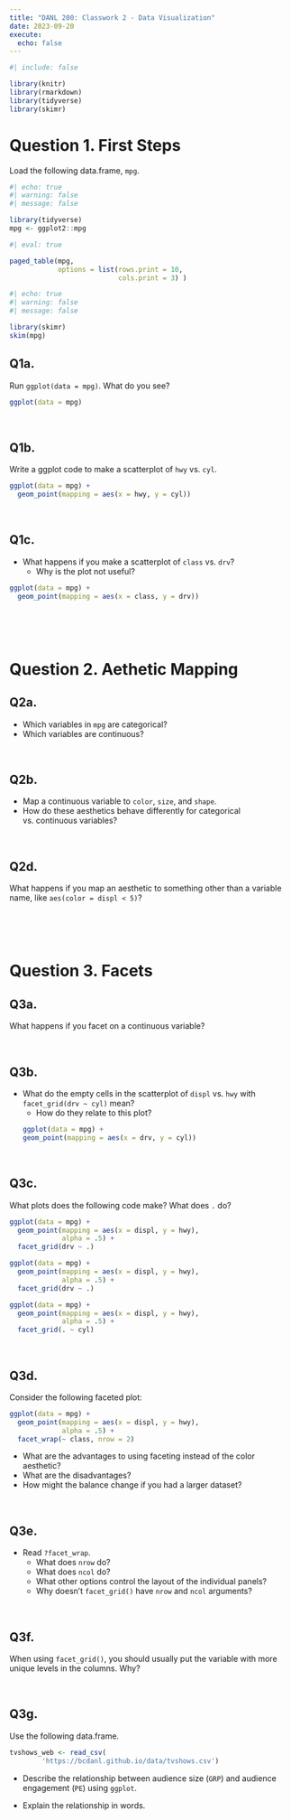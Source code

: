 ```yaml
---
title: "DANL 200: Classwork 2 - Data Visualization"
date: 2023-09-20
execute: 
  echo: false
---
```

```r
#| include: false

library(knitr)
library(rmarkdown)
library(tidyverse)
library(skimr)
```

# Question 1. First Steps

Load the following data.frame, `mpg`.
```r
#| echo: true
#| warning: false
#| message: false

library(tidyverse)
mpg <- ggplot2::mpg
```


```r
#| eval: true

paged_table(mpg, 
            options = list(rows.print = 10,
                           cols.print = 3) )
```

```r
#| echo: true
#| warning: false
#| message: false

library(skimr)
skim(mpg)
```



## Q1a. 
Run `ggplot(data = mpg)`. What do you see?
```r
ggplot(data = mpg)
```

<br>


## Q1b.
Write a ggplot code to make a scatterplot of `hwy` vs. `cyl`.

```r
ggplot(data = mpg) +
  geom_point(mapping = aes(x = hwy, y = cyl))
```

<br>

## Q1c.
- What happens if you make a scatterplot of `class` vs. `drv`? 
  - Why is the plot not useful?


```r
ggplot(data = mpg) +
  geom_point(mapping = aes(x = class, y = drv))
```

<br><br><br>

# Question 2. Aethetic Mapping


## Q2a.
- Which variables in `mpg` are categorical? 
- Which variables are continuous?

<br>

## Q2b.
- Map a continuous variable to `color`, `size`, and `shape`. 
- How do these aesthetics behave differently for categorical vs. continuous variables?

<br>

## Q2d.
What happens if you map an aesthetic to something other than a variable name, like `aes(color = displ < 5)`? 


<br><br><br>


# Question 3. Facets

## Q3a.
What happens if you facet on a continuous variable?

<br>

## Q3b.
- What do the empty cells in the scatterplot of `displ` vs. `hwy` with `facet_grid(drv ~ cyl)` mean? 
  - How do they relate to this plot?
```r
ggplot(data = mpg) + 
  geom_point(mapping = aes(x = drv, y = cyl))
```

<br>

## Q3c.
What plots does the following code make? What does `.` do?
```r
ggplot(data = mpg) + 
  geom_point(mapping = aes(x = displ, y = hwy),
             alpha = .5) +
  facet_grid(drv ~ .)

ggplot(data = mpg) + 
  geom_point(mapping = aes(x = displ, y = hwy),
             alpha = .5) +
  facet_grid(drv ~ .)

ggplot(data = mpg) + 
  geom_point(mapping = aes(x = displ, y = hwy),
             alpha = .5) +
  facet_grid(. ~ cyl)
```

<br>

## Q3d.
Consider the following faceted plot:
```r

ggplot(data = mpg) + 
  geom_point(mapping = aes(x = displ, y = hwy),
             alpha = .5) + 
  facet_wrap(~ class, nrow = 2)
```
  - What are the advantages to using faceting instead of the color aesthetic? 
  - What are the disadvantages? 
  - How might the balance change if you had a larger dataset?
  
<br>

## Q3e.
- Read `?facet_wrap`. 
  - What does `nrow` do? 
  - What does `ncol` do? 
  - What other options control the layout of the individual panels? 
  - Why doesn’t `facet_grid()` have `nrow` and `ncol` arguments?

<br>

## Q3f.
When using `facet_grid()`, you should usually put the variable with more unique levels in the columns. Why?

<br>

## Q3g.
Use the following data.frame.

```r
tvshows_web <- read_csv(
		'https://bcdanl.github.io/data/tvshows.csv')
```

- Describe the relationship between audience size (`GRP`) and audience engagement (`PE`) using `ggplot`. 

- Explain the relationship in words. 


<br>

